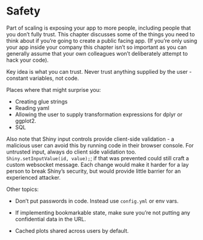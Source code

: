 # Safety {#scaling-safety}

Part of scaling is exposing your app to more people, including people that you don't fully trust. This chapter discusses some of the things you need to think about if you're going to create a public facing app. (If you're only using your app inside your company this chapter isn't so important as you can generally assume that your own colleagues won't deliberately attempt to hack your code).

Key idea is what you can trust. Never trust anything supplied by the user - constant variables, not code.

Places where that might surprise you:

* Creating glue strings
* Reading yaml
* Allowing the user to supply transformation expressions for dplyr or ggplot2.
* SQL

Also note that Shiny input controls provide client-side validation - a malicious user can avoid this by running code in their browser console. For untrusted input, always do client side validation too. `Shiny.setInputValue(id, value);`; if that was prevented could still craft a custom websocket message. Each change would make it harder for a lay person to break Shiny's security, but would provide little barrier for an experienced attacker.

Other topics:

* Don't put passwords in code. Instead use `config.yml` or env vars.

* If implementing bookmarkable state, make sure you're not putting any  
  confidential data in the URL.

* Cached plots shared across users by default.
